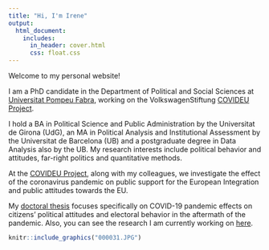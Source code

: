 ```yaml
---
title: "Hi, I'm Irene"
output:
  html_document:
    includes:
      in_header: cover.html
      css: float.css
---
```


Welcome to my personal website!

I am a PhD candidate in the Department of Political and Social Sciences at [Universitat Pompeu Fabra](https://www.upf.edu/web/2019-2020/deppol), working on the VolkswagenStiftung [COVIDEU Project](https://www.covideu.info).

I hold a BA in Political Science and Public Administration by the Universitat de Girona (UdG), an MA in Political Analysis and Institutional Assessment by the Universitat de Barcelona (UB) and a postgraduate degree in Data Analysis also by the UB. My research interests include political behavior and attitudes, far-right politics and quantitative methods.

At the [COVIDEU Project](https://www.covideu.info), along with my colleagues, we investigate the effect of the coronavirus pandemic on public support for the European Integration and public attitudes towards the EU.

My [doctoral thesis](thesis.html) focuses specifically on COVID-19 pandemic effects on citizens' political attitudes and electoral behavior in the aftermath of the pandemic. Also, you can see the research I am currently working on [here](papers.html).

```r
knitr::include_graphics("000031.JPG")
```
